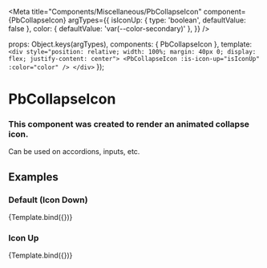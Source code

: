
<Meta
  title="Components/Miscellaneous/PbCollapseIcon"
  component={PbCollapseIcon}
  argTypes={{
    isIconUp: { type: 'boolean', defaultValue: false },
    color: { defaultValue: 'var(--color-secondary)' },
  }}
/>

  props: Object.keys(argTypes),
  components: { PbCollapseIcon },
  template: `
    <div style="position: relative; width: 100%; margin: 40px 0; display: flex; justify-content: center">
      <PbCollapseIcon
        :is-icon-up="isIconUp"
        :color="color"
      />
    </div>
  `
});

# **PbCollapseIcon**
### This component was created to render an animated collapse icon.

Can be used on accordions, inputs, etc.

## Examples

### Default (Icon Down)
<Canvas>
  <Story name="Default">
    {Template.bind({})}
  </Story>
</Canvas>

### Icon Up
<Canvas>
  <Story name="IconUp" args={{ isIconUp: true }}>
    {Template.bind({})}
  </Story>
</Canvas>
